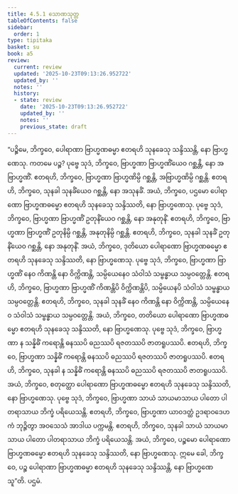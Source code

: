 ```yaml
---
title: 4.5.1 သောဏသုတ္တ
tableOfContents: false
sidebar:
  order: 1
type: tipitaka
basket: su
book: a5
review:
  current: review
  updated: '2025-10-23T09:13:26.952722'
  updated_by: ''
  notes: ''
  history:
  - state: review
    date: '2025-10-23T09:13:26.952722'
    updated_by: ''
    notes: ''
    previous_state: draft
---
```



<ReviewStatus review={frontmatter.review} showDetails={true} />

<HypothesisAnnotation frontmatter={frontmatter} />

<DynamicBreadcrumb />

<Division number="191" book="a5" e="ch" v="16" p="195">

<Paragraph number="1098" book="a5">
“ပဉ္စိမေ, ဘိက္ခဝေ, ပေါရာဏာ ဗြာဟ္မဏဓမ္မာ ဧတရဟိ သုနခေသု သန္ဒိဿန္တိ, နော ဗြာဟ္မဏေသု. ကတမေ ပဉ္စ? ပုဗ္ဗေ သုဒံ, ဘိက္ခဝေ, ဗြာဟ္မဏာ ဗြာဟ္မဏိံယေဝ ဂစ္ဆန္တိ, နော အဗြာဟ္မဏိံ. ဧတရဟိ, ဘိက္ခဝေ, ဗြာဟ္မဏာ ဗြာဟ္မဏိမ္ပိ ဂစ္ဆန္တိ, အဗြာဟ္မဏိမ္ပိ ဂစ္ဆန္တိ. ဧတရဟိ, ဘိက္ခဝေ, သုနခါ သုနခိံယေဝ ဂစ္ဆန္တိ, နော အသုနခိံ. အယံ, ဘိက္ခဝေ, ပဌမော ပေါရာဏော ဗြာဟ္မဏဓမ္မော ဧတရဟိ သုနခေသု သန္ဒိဿတိ, နော ဗြာဟ္မဏေသု.
</Paragraph>

<Paragraph number="1099" book="a5">
ပုဗ္ဗေ သုဒံ, ဘိက္ခဝေ, ဗြာဟ္မဏာ ဗြာဟ္မဏိံ ဥတုနိံယေဝ ဂစ္ဆန္တိ, နော အနုတုနိံ. ဧတရဟိ, ဘိက္ခဝေ, ဗြာဟ္မဏာ ဗြာဟ္မဏိံ ဥတုနိမ္ပိ ဂစ္ဆန္တိ, အနုတုနိမ္ပိ ဂစ္ဆန္တိ. ဧတရဟိ, ဘိက္ခဝေ, သုနခါ သုနခိံ ဥတုနိံယေဝ ဂစ္ဆန္တိ, နော အနုတုနိံ. အယံ, ဘိက္ခဝေ, ဒုတိယော ပေါရာဏော ဗြာဟ္မဏဓမ္မော ဧတရဟိ သုနခေသု သန္ဒိဿတိ, နော ဗြာဟ္မဏေသု.
</Paragraph>

<Paragraph number="1100" book="a5">
ပုဗ္ဗေ သုဒံ, ဘိက္ခဝေ, ဗြာဟ္မဏာ ဗြာဟ္မဏိံ နေဝ ကိဏန္တိ နော ဝိက္ကိဏန္တိ, သမ္ပိယေနေဝ သံဝါသံ သမ္ဗန္ဓာယ သမ္ပဝတ္တေန္တိ. ဧတရဟိ, ဘိက္ခဝေ, ဗြာဟ္မဏာ ဗြာဟ္မဏိံ ကိဏန္တိပိ ဝိက္ကိဏန္တိပိ, သမ္ပိယေနပိ သံဝါသံ သမ္ဗန္ဓာယ သမ္ပဝတ္တေန္တိ. ဧတရဟိ, ဘိက္ခဝေ, သုနခါ သုနခိံ နေဝ ကိဏန္တိ နော ဝိက္ကိဏန္တိ, သမ္ပိယေနေဝ သံဝါသံ သမ္ဗန္ဓာယ သမ္ပဝတ္တေန္တိ. အယံ, ဘိက္ခဝေ, တတိယော ပေါရာဏော ဗြာဟ္မဏဓမ္မော ဧတရဟိ သုနခေသု သန္ဒိဿတိ, နော ဗြာဟ္မဏေသု.
</Paragraph>

<Paragraph number="1101" book="a5">
ပုဗ္ဗေ သုဒံ, ဘိက္ခဝေ, ဗြာဟ္မဏာ န သန္နိဓိံ ကရောန္တိ ဓနဿပိ ဓညဿပိ ရဇတဿပိ ဇာတရူပဿပိ. ဧတရဟိ, ဘိက္ခဝေ, ဗြာဟ္မဏာ သန္နိဓိံ ကရောန္တိ ဓနဿပိ ဓညဿပိ ရဇတဿပိ ဇာတရူပဿပိ. ဧတရဟိ, ဘိက္ခဝေ, သုနခါ န သန္နိဓိံ ကရောန္တိ ဓနဿပိ ဓညဿပိ ရဇတဿပိ ဇာတရူပဿပိ. အယံ, ဘိက္ခဝေ, စတုတ္ထော ပေါရာဏော ဗြာဟ္မဏဓမ္မော ဧတရဟိ သုနခေသု သန္ဒိဿတိ, နော ဗြာဟ္မဏေသု.
</Paragraph>

<Paragraph number="1102" book="a5">
ပုဗ္ဗေ သုဒံ, ဘိက္ခဝေ, ဗြာဟ္မဏာ သာယံ သာယမာသာယ ပါတော ပါတရာသာယ ဘိက္ခံ ပရိယေသန္တိ. ဧတရဟိ, ဘိက္ခဝေ, ဗြာဟ္မဏာ ယာဝဒတ္ထံ ဥဒရာဝဒေဟကံ ဘုဉ္ဇိတွာ အဝသေသံ အာဒါယ ပက္ကမန္တိ. ဧတရဟိ, ဘိက္ခဝေ, သုနခါ သာယံ သာယမာသာယ ပါတော ပါတရာသာယ ဘိက္ခံ ပရိယေသန္တိ. အယံ, ဘိက္ခဝေ, ပဉ္စမော ပေါရာဏော ဗြာဟ္မဏဓမ္မော ဧတရဟိ သုနခေသု သန္ဒိဿတိ, နော ဗြာဟ္မဏေသု. ဣမေ ခေါ, ဘိက္ခဝေ, ပဉ္စ ပေါရာဏာ ဗြာဟ္မဏဓမ္မာ ဧတရဟိ သုနခေသု သန္ဒိဿန္တိ, နော ဗြာဟ္မဏေသူ”တိ.

</Paragraph>
</Division>

<Paragraph number="1103" type="center" book="a5">
ပဌမံ.
</Paragraph>